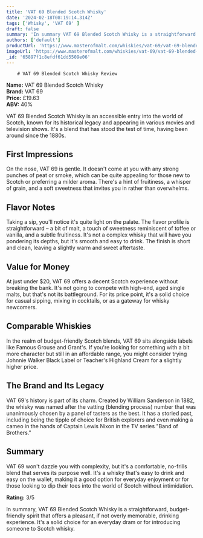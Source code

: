 ```yaml
---
title: 'VAT 69 Blended Scotch Whisky'
date: '2024-02-18T08:19:14.314Z'
tags: ['Whisky', 'VAT 69' ]
draft: false
summary: 'In summary VAT 69 Blended Scotch Whisky is a straightforward budgetfriendly spirit that offers a pleasant if not overly memorable drinking experience Its a solid choice for an everyday dram or for introducing someone to Scotch whisky...'
authors: ['default']
productUrl: 'https://www.masterofmalt.com/whiskies/vat-69/vat-69-blended-scotch-whisky/'
imageUrl: 'https://www.masterofmalt.com/whiskies/vat-69/vat-69-blended-scotch-whisky.jpg'
_id: '65897f1c8efdf61dd5509e06'
---
```

        
        # VAT 69 Blended Scotch Whisky Review

**Name:** VAT 69 Blended Scotch Whisky  
**Brand:** VAT 69  
**Price:** £19.63  
**ABV:** 40%

VAT 69 Blended Scotch Whisky is an accessible entry into the world of Scotch, known for its historical legacy and appearing in various movies and television shows. It's a blend that has stood the test of time, having been around since the 1880s.

## First Impressions
On the nose, VAT 69 is gentle. It doesn't come at you with any strong punches of peat or smoke, which can be quite appealing for those new to Scotch or preferring a milder aroma. There's a hint of fruitiness, a whisper of grain, and a soft sweetness that invites you in rather than overwhelms.

## Flavor Notes
Taking a sip, you'll notice it's quite light on the palate. The flavor profile is straightforward – a bit of malt, a touch of sweetness reminiscent of toffee or vanilla, and a subtle fruitiness. It's not a complex whisky that will have you pondering its depths, but it's smooth and easy to drink. The finish is short and clean, leaving a slightly warm and sweet aftertaste.

## Value for Money
At just under $20, VAT 69 offers a decent Scotch experience without breaking the bank. It's not going to compete with high-end, aged single malts, but that's not its battleground. For its price point, it's a solid choice for casual sipping, mixing in cocktails, or as a gateway for whisky newcomers. 

## Comparable Whiskies
In the realm of budget-friendly Scotch blends, VAT 69 sits alongside labels like Famous Grouse and Grant's. If you're looking for something with a bit more character but still in an affordable range, you might consider trying Johnnie Walker Black Label or Teacher's Highland Cream for a slightly higher price.

## The Brand and Its Legacy
VAT 69's history is part of its charm. Created by William Sanderson in 1882, the whisky was named after the vatting (blending process) number that was unanimously chosen by a panel of tasters as the best. It has a storied past, including being the tipple of choice for British explorers and even making a cameo in the hands of Captain Lewis Nixon in the TV series "Band of Brothers."

## Summary
VAT 69 won't dazzle you with complexity, but it's a comfortable, no-frills blend that serves its purpose well. It's a whisky that's easy to drink and easy on the wallet, making it a good option for everyday enjoyment or for those looking to dip their toes into the world of Scotch without intimidation.

**Rating:** 3/5

In summary, VAT 69 Blended Scotch Whisky is a straightforward, budget-friendly spirit that offers a pleasant, if not overly memorable, drinking experience. It's a solid choice for an everyday dram or for introducing someone to Scotch whisky.
      